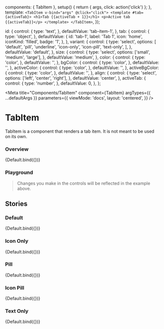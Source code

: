 
  components: { TabItem },
  setup() {
    return { args, click: action('click') };
  },
  template: `
    <TabItem v-bind="args" @click="click">
      <template #tab={activeTab}>
        <h1>Tab {{activeTab + 1}}</h1>
        <p>Active tab {{activeTab}}</p>
      </template>
    </TabItem>
  `,
});

  id: {
    control: {
      type: 'text',
    },
    defaultValue: 'tab-item-1',
  },
  tab: {
    control: {
      type: 'object',
    },
    defaultValue: {
      id: 'tab-1',
      label: 'Tab 1',
      icon: 'home',
      iconKind: 'filled',
      badge: '1',
    },
  },
  variant: {
    control: {
      type: 'select',
      options: [
        'default',
        'pill',
        'underline',
        'icon-only',
        'icon-pill',
        'text-only',
      ],
    },
    defaultValue: 'default',
  },
  size: {
    control: {
      type: 'select',
      options: ['small', 'medium', 'large'],
    },
    defaultValue: 'medium',
  },
  color: {
    control: {
      type: 'color',
    },
    defaultValue: '',
  },
  bgColor: {
    control: {
      type: 'color',
    },
    defaultValue: '',
  },
  activeColor: {
    control: {
      type: 'color',
    },
    defaultValue: '',
  },
  activeBgColor: {
    control: {
      type: 'color',
    },
    defaultValue: '',
  },
  align: {
    control: {
      type: 'select',
      options: ['left', 'center', 'right'],
    },
    defaultValue: 'center',
  },
  activeTab: {
    control: {
      type: 'number',
    },
    defaultValue: 0,
  },
};

<Meta
  title="Components/TabItem"
  component={TabItem}
  argTypes={{ ...defaultArgs }}
  parameters={{
    viewMode: 'docs',
    layout: 'centered',
  }}
/>

# TabItem

TabItem is a component that renders a tab item. It is not meant to be used on its own.

### Overview

<Canvas withSource="open">
  <Story
    name="Overview"
    argTypes={{ ...Default.argTypes }}
    args={{ variant: 'default' }}
  >
    {Default.bind({})}
  </Story>
</Canvas>

### Playground

> Changes you make in the controls will be reflected in the example above.

<ArgsTable story="Overview" exclude={/^(click|icon|on.*)$/} />

## Stories

### Default

<Canvas withSource="open">
  <Story
    name="Default"
    argTypes={{ ...Default.argTypes }}
    args={{ variant: 'default' }}
  >
    {Default.bind({})}
  </Story>
</Canvas>

### Icon Only

<Canvas withSource="open">
  <Story
    name="Icon Only"
    argTypes={{ ...Default.argTypes }}
    args={{
      variant: 'icon-only',
      tab: {
        id: 'tab-item-2',
        label: 'Tab 1',
        icon: 'home',
        iconKind: 'filled',
      },
    }}
  >
    {Default.bind({})}
  </Story>
</Canvas>

### Pill

<Canvas withSource="open">
  <Story
    name="Pill"
    argTypes={{ ...Default.argTypes }}
    args={{
      variant: 'pill',
      tab: {
        id: 'tab-item-3',
        label: 'Tab 1',
        icon: 'home',
        iconKind: 'filled',
      },
    }}
  >
    {Default.bind({})}
  </Story>
</Canvas>

### Icon Pill

<Canvas withSource="open">
  <Story
    name="Icon Pill"
    argTypes={{ ...Default.argTypes }}
    args={{
      variant: 'icon-pill',
      tab: {
        id: 'tab-item-4',
        label: 'Tab 1',
        icon: 'home',
        iconKind: 'filled',
      },
    }}
  >
    {Default.bind({})}
  </Story>
</Canvas>

### Text Only

<Canvas withSource="open">
  <Story
    name="Text Only"
    argTypes={{ ...Default.argTypes }}
    args={{
      variant: 'text-only',
      tab: {
        id: 'tab-item-5',
        label: 'Tab 1',
        icon: 'home',
        iconKind: 'filled',
      },
    }}
  >
    {Default.bind({})}
  </Story>
</Canvas>
